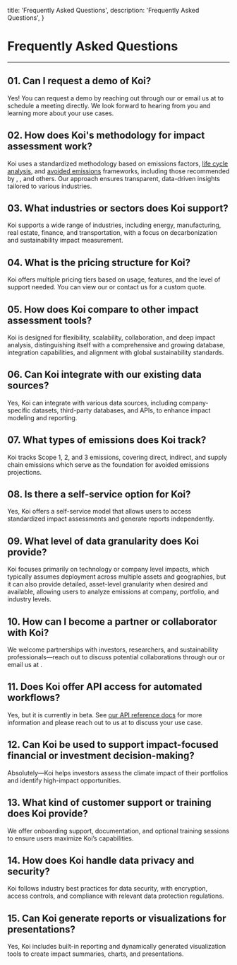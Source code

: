 
  title: 'Frequently Asked Questions',
  description: 'Frequently Asked Questions',
}

# Frequently Asked Questions

<PageInformationalData lastModified={lastModified} />

---

## 01. Can I request a demo of Koi?
Yes! You can request a demo by reaching out through our <ExternalLink url="https://koi.eco/contact?topic=demo" linkText="contact form" />
or email us at <ExternalLink url="mailto:hello@koi.eco" linkText="hello@koi.eco" /> to schedule a meeting directly.
We look forward to hearing from you and learning more about your use cases.

## 02. How does Koi's methodology for impact assessment work?
Koi uses a standardized methodology based on emissions factors, [life cycle analysis](/docs/key-concepts/overview#technical-concepts),
and [avoided emissions](/docs/key-concepts/avoided-emissions) frameworks, including those recommended by
<ExternalLink url="https://projectframe.how" linkText="Project Frame" />, <ExternalLink url="https://www.wbcsd.org" linkText="WBCSD" />,
<ExternalLink url="https://www.gfanzero.com" linkText="GFANZ" /> and others. Our approach ensures transparent, data-driven insights tailored to various industries. 

## 03. What industries or sectors does Koi support?
Koi supports a wide range of industries, including energy, manufacturing, real estate, finance, and transportation, with a focus on decarbonization and sustainability impact measurement.

## 04. What is the pricing structure for Koi?
Koi offers multiple pricing tiers based on usage, features, and the level of support needed. You can view our <ExternalLink url="https://koi.eco/pricing" linkText="pricing details on our website" /> or contact us for a custom quote.

## 05. How does Koi compare to other impact assessment tools?
Koi is designed for flexibility, scalability, collaboration, and deep impact analysis, distinguishing itself with a comprehensive and growing database, integration capabilities, and alignment with global sustainability standards.

## 06. Can Koi integrate with our existing data sources?
Yes, Koi can integrate with various data sources, including company-specific datasets, third-party databases, and APIs, to enhance impact modeling and reporting.

## 07. What types of emissions does Koi track?
Koi tracks Scope 1, 2, and 3 emissions, covering direct, indirect, and supply chain emissions which serve as the foundation for avoided emissions projections.

## 08. Is there a self-service option for Koi?
Yes, Koi offers a self-service model that allows users to access standardized impact assessments and generate reports independently.

## 09. What level of data granularity does Koi provide?
Koi focuses primarily on technology or company level impacts, which typically assumes deployment across multiple assets and geographies, but it can also provide detailed, asset-level granularity when desired and available, allowing users to analyze emissions at company, portfolio, and industry levels.

## 10. How can I become a partner or collaborator with Koi?
We welcome partnerships with investors, researchers, and sustainability professionals—reach out to discuss potential collaborations through our <ExternalLink url="https://koi.eco/contact?topic=demo" linkText="contact form" />
or email us at <ExternalLink url="mailto:hello@koi.eco" linkText="hello@koi.eco" />.

## 11. Does Koi offer API access for automated workflows?
Yes, but it is currently in beta. See [our API reference docs](/docs/api/reference) for more information and please reach out to us at <ExternalLink url="mailto:hello@koi.eco" linkText="hello@koi.eco" /> to discuss your use case.

## 12. Can Koi be used to support impact-focused financial or investment decision-making?
Absolutely—Koi helps investors assess the climate impact of their portfolios and identify high-impact opportunities.

## 13. What kind of customer support or training does Koi provide?
We offer onboarding support, documentation, and optional training sessions to ensure users maximize Koi’s capabilities.

## 14. How does Koi handle data privacy and security?
Koi follows industry best practices for data security, with encryption, access controls, and compliance with relevant data protection regulations.

## 15. Can Koi generate reports or visualizations for presentations?
Yes, Koi includes built-in reporting and dynamically generated visualization tools to create impact summaries, charts, and presentations.
